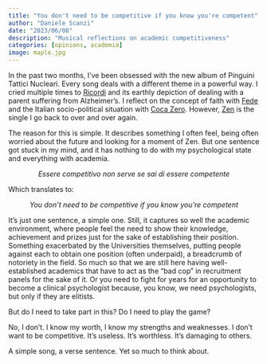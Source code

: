 ```yaml
---
title: "You don't need to be competitive if you know you're competent"
author: "Daniele Scanzi"
date: "2023/06/08"
description: "Musical reflections on academic competitiveness" 
categories: [opinions, academia]
image: maple.jpg
---
```


In the past two months, I've been obsessed with the new album of Pinguini Tattici Nucleari. Every song deals with a different theme in a powerful way. I cried multiple times to [Ricordi](https://www.youtube.com/watch?v=oWdWkS5t5Hs) and its earthly depiction of dealing with a parent suffering from Alzheimer's. I reflect on the concept of faith with [Fede](https://www.youtube.com/watch?v=ZYu74OVZeDc) and the Italian socio-political situation with [Coca Zero](https://www.youtube.com/watch?v=a_wuhv1nSG8). However, [Zen](https://www.youtube.com/watch?v=Bc-imn-FTOA) is the single I go back to over and over again.

The reason for this is simple. It describes something I often feel, being often worried about the future and looking for a moment of Zen. But one sentence got stuck in my mind, and it has nothing to do with my psychological state and everything with academia.

<center><i> Essere competitivo non serve se sai di еssere competеnte</center>

</i>

Which translates to:

<center><i>You don't need to be competitive if you know you're competent</center>

</i>

It's just one sentence, a simple one. Still, it captures so well the academic environment, where people feel the need to show their knowledge, achievement and prizes just for the sake of establishing their position. Something exacerbated by the Universities themselves, putting people against each to obtain one position (often underpaid), a breadcrumb of notoriety in the field. So much so that we are still here having well-established academics that have to act as the "bad cop" in recruitment panels for the sake of it. Or you need to fight for years for an opportunity to become a clinical psychologist because, you know, we need psychologists, but only if they are elitists.

But do I need to take part in this? Do I need to play the game?

No, I don't. I know my worth, I know my strengths and weaknesses. I don't want to be competitive. It's useless. It's worthless. It's damaging to others.

A simple song, a verse sentence. Yet so much to think about.
